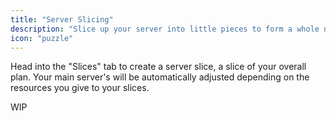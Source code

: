 ```yaml
---
title: "Server Slicing"
description: "Slice up your server into little pieces to form a whole network! Perfect for server owners who are looking to build their gaming community."
icon: "puzzle"
---
```


Head into the "Slices" tab to create a server slice, a slice of your overall plan. Your main server's will be automatically adjusted depending on the resources you give to your slices.

WIP